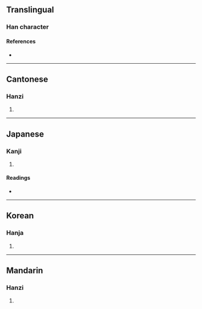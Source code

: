 {{character info/new}}
==Translingual==

===Han character===
{{Han char|rn=18|rad=刀|as=09|sn=11|four=02200|canj=IELN|ids=⿰度刂}}

====References====
* {{Han ref|kx=0142.160|dkj=02090|dj=0322.020|hdz=10349.040|uh=526B|ud=21099|bh=D469|bd=54377}}

----

==Cantonese==

===Hanzi===
{{yue-hanzi|jyut=|y=dok6}}

# {{defn|lang=yue|sort=刀09}}

----

==Japanese==

===Kanji===
{{ja-kanji|grade=|rs=刀09}}

# {{defn|lang=ja|sort=刀09}} <!-- line may be deleted if/when POS headers are added -->

====Readings====
* {{ja-readings|on=[[たく]] (taku), [[だく]] (daku), [[と]] (to), [[ぞ]] (zo)|kun=[[わける]] (wakeru), [[とじる]] (tojiru)}}

----

==Korean==

===Hanja===
{{ko-hanja|hangeul=탁|rv=tak|mr=t'ak}}

# {{defn|lang=ko|sort=刀09}}

----

==Mandarin==

===Hanzi===
{{cmn-hanzi|pin=[[duó]] ([[duo2]])|wg=to<sup>2</sup>}}

# {{defn|lang=cmn|sort=刀09}}